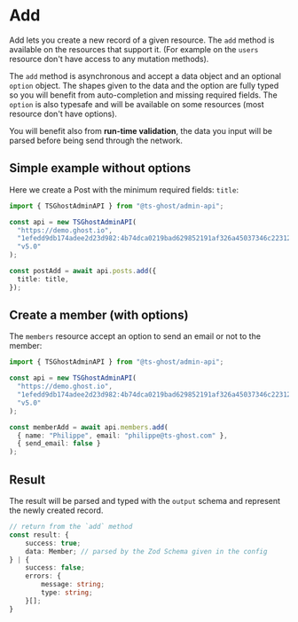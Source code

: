 # Add

Add lets you create a new record of a given resource. The `add` method is available on the resources that support it. (For example on the `users` resource don't have access to any mutation methods).

The `add` method is asynchronous and accept a data object and an optional `option` object. The shapes given to the data and the option are fully typed so you will benefit from auto-completion and missing required fields. The `option` is also typesafe and will be available on some resources (most resource don't have options).

You will benefit also from **run-time validation**, the data you input will be parsed before being send through the network.

## Simple example without options

Here we create a Post with the minimum required fields: `title`:

```ts
import { TSGhostAdminAPI } from "@ts-ghost/admin-api";

const api = new TSGhostAdminAPI(
  "https://demo.ghost.io",
  "1efedd9db174adee2d23d982:4b74dca0219bad629852191af326a45037346c2231240e0f7aec1f9371cc14e8",
  "v5.0"
);

const postAdd = await api.posts.add({
  title: title,
});
```

## Create a member (with options)

The `members` resource accept an option to send an email or not to the member:

```ts
import { TSGhostAdminAPI } from "@ts-ghost/admin-api";

const api = new TSGhostAdminAPI(
  "https://demo.ghost.io",
  "1efedd9db174adee2d23d982:4b74dca0219bad629852191af326a45037346c2231240e0f7aec1f9371cc14e8",
  "v5.0"
);

const memberAdd = await api.members.add(
  { name: "Philippe", email: "philippe@ts-ghost.com" },
  { send_email: false }
);
```

## Result

The result will be parsed and typed with the `output` schema and represent the newly created record.

```ts
// return from the `add` method
const result: {
    success: true;
    data: Member; // parsed by the Zod Schema given in the config
} | {
    success: false;
    errors: {
        message: string;
        type: string;
    }[];
}
```
